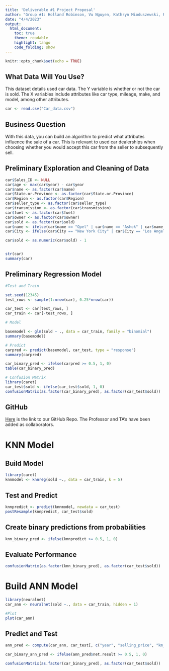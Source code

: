 ```yaml
---
title: 'Deliverable #1 Project Proposal'
author: "Group #1: Holland Robinson, Vu Nguyen, Kathryn Mioduszewski, Pranav Patil, Sreechandana Anumolu, Yash Ghate"
date: "4/4/2023"
output: 
  html_document:
    toc: true
    theme: readable
    highlight: tango
    code_folding: show
---
```


```r
knitr::opts_chunk$set(echo = TRUE)
```

## What Data Will You Use?
This dataset details used car data. The Y variable is whether or not the car is sold. The X variables include attributes like car type, mileage, make, and model, among other attributes.
```r
car <- read.csv("Car_data.csv")
```

## Business Question
With this data, you can build an algorithm to predict what attributes influence the sale of a car. This is relevant to used car dealerships when choosing whether you would accept this car from the seller to subsequently sell. 

## Preliminary Exploration and Cleaning of Data
```r
car$Sales_ID <- NULL
car$age <- max(car$year) - car$year
car$name <- as.factor(car$name)
car$State.or.Province <- as.factor(car$State.or.Province)
car$Region <- as.factor(car$Region)
car$seller_type <- as.factor(car$seller_type)
car$transmission <- as.factor(car$transmission)
car$fuel <- as.factor(car$fuel)
car$owner <- as.factor(car$owner)
car$sold <- as.factor(car$sold)
car$name <- ifelse(car$name == "Opel" | car$name == "Ashok" | car$name == "MG" | car$name == "Daewoo" | car$name == "Kia" | car$name == "Ambassador" | car$name == "Isuzu" | car$name == "Land" | car$name == "Force" , "Other", car$name)
car$City <- ifelse(car$City == "New York City" | car$City == "Los Angeles" | car$City == "Seattle" | car$City == "Chicago" | car$City == "Boston" | car$City == "Washington" | car$City == "Philadelphia" | car$City == "Charlotte" | car$City == "Miami" | car$City == "Detroit"  , car$City, "Other")

car$sold <- as.numeric(car$sold) - 1


str(car)
summary(car)
```

## Preliminary Regression Model
```r
#Test and Train

set.seed(12345)
test_rows <- sample(1:nrow(car), 0.25*nrow(car))

car_test <- car[test_rows, ]
car_train <- car[-test_rows, ]

# Model

basemodel <- glm(sold ~ ., data = car_train, family = "binomial")
summary(basemodel)

# Predict
carpred <- predict(basemodel, car_test, type = "response")
summary(carpred)

car_binary_pred <- ifelse(carpred >= 0.5, 1, 0)
table(car_binary_pred)

# Confusion Matrix
library(caret)
car_test$sold <- ifelse(car_test$sold, 1, 0)
confusionMatrix(as.factor(car_binary_pred), as.factor(car_test$sold))
```

## GitHub

[Here](https://github.com/Hmrobinson/to628-group1project) is the link to our GitHub Repo. The Professor and TA's have been added as collaborators. 


# KNN Model

## Build Model

```r
library(caret)
knnmodel <- knnreg(sold ~., data = car_train, k = 5)
```

## Test and Predict

```r
knnpredict <- predict(knnmodel, newdata = car_test)
postResample(knnpredict, car_test$sold)
```


## Create binary predictions from probabilities
```r
knn_binary_pred <- ifelse(knnpredict >= 0.5, 1, 0)
```

## Evaluate Performance

```r
confusionMatrix(as.factor(knn_binary_pred), as.factor(car_test$sold))
```

# Build ANN Model
```r
library(neuralnet)
car_ann <- neuralnet(sold ~., data = car_train, hidden = 1)

#Plot
plot(car_ann)

```

## Predict and Test
```r
ann_pred <- compute(car_ann, car_test[, c("year", "selling_price", "km_driven", "fuel", "transmission", "owner", "age")])

car_binary_ann_pred <- ifelse(ann_pred$net.result >= 0.5, 1, 0)

confusionMatrix(as.factor(car_binary_pred), as.factor(car_test$sold))
```

